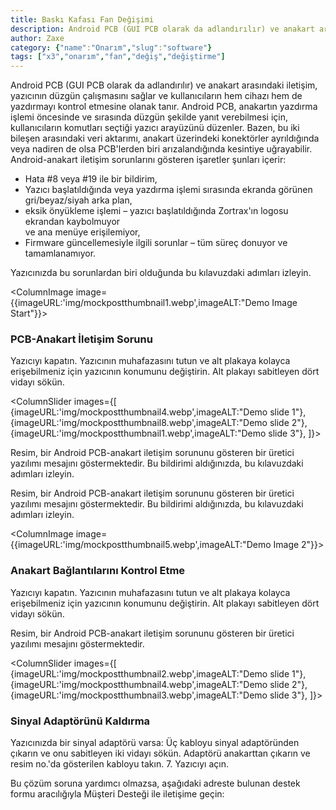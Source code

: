 ```yaml
---
title: Baskı Kafası Fan Değişimi
description: Android PCB (GUI PCB olarak da adlandırılır) ve anakart arasındaki iletişim, yazıcının düzgün çalışmasını sağlar ve kullanıcıların hem cihazı hem de yazdırmayı kontrol etmesine olanak tanır.
author: Zaxe
category: {"name":"Onarım","slug":"software"}
tags: ["x3","onarım","fan","değiş","değiştirme"]
---
```


Android PCB (GUI PCB olarak da adlandırılır) ve anakart arasındaki iletişim, yazıcının düzgün çalışmasını sağlar ve kullanıcıların hem cihazı hem de yazdırmayı kontrol etmesine olanak tanır.
Android PCB, anakartın yazdırma işlemi öncesinde ve sırasında düzgün şekilde yanıt verebilmesi için, kullanıcıların komutları seçtiği yazıcı arayüzünü düzenler.
Bazen, bu iki bileşen arasındaki veri aktarımı, anakart üzerindeki konektörler ayrıldığında veya nadiren de olsa PCB'lerden biri arızalandığında kesintiye uğrayabilir.
Android-anakart iletişim sorunlarını gösteren işaretler şunları içerir:

- Hata #8 veya #19 ile bir bildirim,
- Yazıcı başlatıldığında veya yazdırma işlemi sırasında ekranda görünen gri/beyaz/siyah arka plan,
- eksik önyükleme işlemi – yazıcı başlatıldığında Zortrax'ın logosu ekrandan kaybolmuyor <br/>ve ana menüye erişilemiyor,
- Firmware güncellemesiyle ilgili sorunlar – tüm süreç donuyor ve tamamlanamıyor.

Yazıcınızda bu sorunlardan biri olduğunda bu kılavuzdaki adımları izleyin.

<ColumnImage image={{imageURL:'img/mockpostthumbnail1.webp',imageALT:"Demo Image Start"}}>

### PCB-Anakart İletişim Sorunu

Yazıcıyı kapatın. Yazıcının muhafazasını tutun ve alt plakaya kolayca erişebilmeniz için yazıcının konumunu değiştirin. Alt plakayı sabitleyen dört vidayı sökün.

</ColumnImage>

<ColumnSlider
  images={[
    {imageURL:'img/mockpostthumbnail4.webp',imageALT:"Demo slide 1"},
    {imageURL:'img/mockpostthumbnail8.webp',imageALT:"Demo slide 2"},
    {imageURL:'img/mockpostthumbnail1.webp',imageALT:"Demo slide 3"},
  ]}>

Resim, bir Android PCB-anakart iletişim sorununu gösteren bir üretici yazılımı mesajını göstermektedir. Bu bildirimi aldığınızda, bu kılavuzdaki adımları izleyin.

<AlertBox alertType="danger">

Resim, bir Android PCB-anakart iletişim sorununu gösteren bir üretici yazılımı mesajını göstermektedir. Bu bildirimi aldığınızda, bu kılavuzdaki adımları izleyin.

</AlertBox>
</ColumnSlider>

<ColumnImage image={{imageURL:'img/mockpostthumbnail5.webp',imageALT:"Demo Image 2"}}>

### Anakart Bağlantılarını Kontrol Etme

Yazıcıyı kapatın. Yazıcının muhafazasını tutun ve alt plakaya kolayca erişebilmeniz için yazıcının konumunu değiştirin. Alt plakayı sabitleyen dört vidayı sökün.

<AlertBox alertType="info">

Resim, bir Android PCB-anakart iletişim sorununu gösteren bir üretici yazılımı mesajını göstermektedir.

</AlertBox>
</ColumnImage>

<ColumnSlider images={[
    {imageURL:'img/mockpostthumbnail2.webp',imageALT:"Demo slide 1"},
    {imageURL:'img/mockpostthumbnail4.webp',imageALT:"Demo slide 2"},
    {imageURL:'img/mockpostthumbnail3.webp',imageALT:"Demo slide 3"},
  ]}>

### Sinyal Adaptörünü Kaldırma

Yazıcınızda bir sinyal adaptörü varsa:
Üç kabloyu sinyal adaptöründen çıkarın ve onu sabitleyen iki vidayı sökün. Adaptörü anakarttan çıkarın ve resim no.'da gösterilen kabloyu takın. 7. Yazıcıyı açın.

Bu çözüm soruna yardımcı olmazsa, aşağıdaki adreste bulunan destek formu aracılığıyla Müşteri Desteği ile iletişime geçin:

</ColumnSlider>
